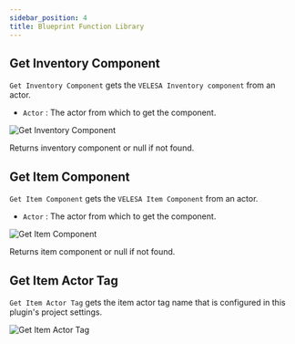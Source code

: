 ```yaml
---
sidebar_position: 4
title: Blueprint Function Library
---
```


## Get Inventory Component

`Get Inventory Component` gets the `VELESA Inventory component` from an actor.
* `Actor` <Step text="1"/> : The actor from which to get the component.

![Get Inventory Component](_static/img/bpfl/get-inventory-component.png)

Returns inventory component or null if not found.

## Get Item Component

`Get Item Component` gets the `VELESA Item Component` from an actor.
* `Actor` <Step text="1"/> : The actor from which to get the component.

![Get Item Component](_static/img/bpfl/get-item-component.png)

Returns item component or null if not found.

## Get Item Actor Tag

`Get Item Actor Tag` gets the item actor tag name that is configured in this
plugin's project settings.

![Get Item Actor Tag](_static/img/bpfl/get-item-actor-tag.png)

